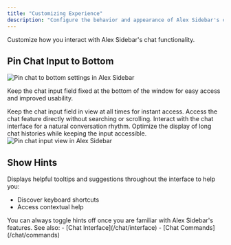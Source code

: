 ```yaml
---
title: "Customizing Experience"
description: "Configure the behavior and appearance of Alex Sidebar's chat interface"
---
```


Customize how you interact with Alex Sidebar's chat functionality.

## Pin Chat Input to Bottom

<Frame>
  <img
    src="/images/pin-chat-to-bottom-settings.png"
    alt="Pin chat to bottom settings in Alex Sidebar"
  />
</Frame>

Keep the chat input field fixed at the bottom of the window for easy access and improved usability.

<CardGroup cols={2}>
  <Card title="Always-visible Input Area">
    Keep the chat input field in view at all times for instant access.
  </Card>
  <Card title="Quick Access">
    Access the chat feature directly without searching or scrolling.
  </Card>
  <Card title="Improved Conversation Flow">
    Interact with the chat interface for a natural conversation rhythm.
  </Card>
  <Card title="Better Space Utilization">
    Optimize the display of long chat histories while keeping the input accessible.
  </Card>
</CardGroup>

<Frame>
  <img
    src="/images/pin-chat-to-bottom.png"
    alt="Pin chat input view in Alex Sidebar"
  />
</Frame>

## Show Hints

Displays helpful tooltips and suggestions throughout the interface to help you:

- Discover keyboard shortcuts
- Access contextual help

<Note>
  You can always toggle hints off once you are familiar with Alex Sidebar's features.
</Note>

<Card title="Related Documentation">
  See also:
  - [Chat Interface](/chat/interface)
  - [Chat Commands](/chat/commands)
</Card> 